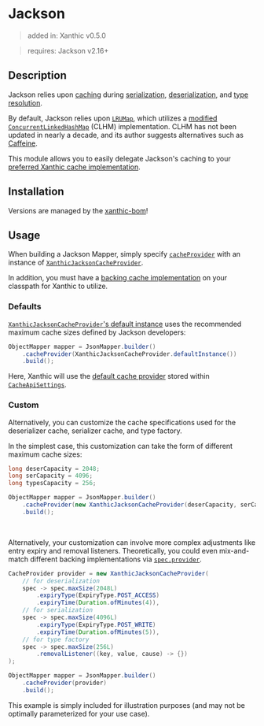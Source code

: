 
# Jackson

> added in: Xanthic v0.5.0

> requires: Jackson v2.16+

## Description

Jackson relies upon [caching](https://javadoc.io/static/com.fasterxml.jackson.core/jackson-databind/2.16.0/com/fasterxml/jackson/databind/cfg/CacheProvider.html) during [serialization](https://javadoc.io/static/com.fasterxml.jackson.core/jackson-databind/2.16.0/com/fasterxml/jackson/databind/ser/SerializerCache.html), [deserialization](https://javadoc.io/static/com.fasterxml.jackson.core/jackson-databind/2.16.0/com/fasterxml/jackson/databind/deser/DeserializerCache.html), and [type resolution](https://javadoc.io/static/com.fasterxml.jackson.core/jackson-databind/2.16.0/com/fasterxml/jackson/databind/type/TypeFactory.html).

By default, Jackson relies upon [`LRUMap`](https://github.com/FasterXML/jackson-databind/blob/2.16/src/main/java/com/fasterxml/jackson/databind/util/LRUMap.java),
which utilizes a [modified](https://github.com/FasterXML/jackson-databind/blob/2.16/src/main/java/com/fasterxml/jackson/databind/util/internal/PrivateMaxEntriesMap.java) [`ConcurrentLinkedHashMap`](https://github.com/ben-manes/concurrentlinkedhashmap) (CLHM) implementation.
CLHM has not been updated in nearly a decade, and its author suggests alternatives such as [Caffeine](/provider/caffeine3).

This module allows you to easily delegate Jackson's caching to your [preferred Xanthic cache implementation](/provider/).

## Installation

<JavaDependency group="io.github.xanthic.cache" name="cache-jackson" scope="implementation" />

<Alert severity="info" variant="outlined">Versions are managed by the <a href="/getting-started/installation">xanthic-bom</a>!</Alert>

## Usage

When building a Jackson Mapper, simply specify [`cacheProvider`](https://javadoc.io/static/com.fasterxml.jackson.core/jackson-databind/2.16.0/com/fasterxml/jackson/databind/cfg/MapperBuilder.html#cacheProvider-com.fasterxml.jackson.databind.cfg.CacheProvider-) with an instance of [`XanthicJacksonCacheProvider`](https://javadoc.io/doc/io.github.xanthic.cache/cache-jackson/latest/io/github/xanthic/jackson/XanthicJacksonCacheProvider.html).

In addition, you must have a [backing cache implementation](/provider/) on your classpath for Xanthic to utilize.

### Defaults

[`XanthicJacksonCacheProvider`'s default instance](https://javadoc.io/static/io.github.xanthic.cache/cache-jackson/0.5.0/io/github/xanthic/jackson/XanthicJacksonCacheProvider.html#defaultInstance()) uses the recommended maximum cache sizes defined by Jackson developers:

```java
ObjectMapper mapper = JsonMapper.builder()
    .cacheProvider(XanthicJacksonCacheProvider.defaultInstance())
    .build();
```

Here, Xanthic will use the [default cache provider](/#default-cache-provider)
stored within [`CacheApiSettings`](https://javadoc.io/doc/io.github.xanthic.cache/cache-core/latest/io/github/xanthic/cache/core/CacheApiSettings.html).

### Custom

Alternatively, you can customize the cache specifications used for the deserializer cache, serializer cache, and type factory.


In the simplest case, this customization can take the form of different maximum cache sizes:
```java
long deserCapacity = 2048;
long serCapacity = 4096;
long typesCapacity = 256;

ObjectMapper mapper = JsonMapper.builder()
    .cacheProvider(new XanthicJacksonCacheProvider(deserCapacity, serCapacity, typesCapacity))
    .build();
```

&nbsp;

Alternatively, your customization can involve more complex adjustments like entry expiry and removal listeners.
Theoretically, you could even mix-and-match different backing implementations via [`spec.provider`](https://javadoc.io/doc/io.github.xanthic.cache/cache-core/latest/io/github/xanthic/cache/core/CacheApiSpec.html).
```java
CacheProvider provider = new XanthicJacksonCacheProvider(
    // for deserialization
    spec -> spec.maxSize(2048L)
        .expiryType(ExpiryType.POST_ACCESS)
        .expiryTime(Duration.ofMinutes(4)),
    // for serialization
    spec -> spec.maxSize(4096L)
        .expiryType(ExpiryType.POST_WRITE)
        .expiryTime(Duration.ofMinutes(5)),
    // for type factory
    spec -> spec.maxSize(256L)
        .removalListener((key, value, cause) -> {})
);

ObjectMapper mapper = JsonMapper.builder()
    .cacheProvider(provider)
    .build();
```
<Alert severity="info" variant="outlined">This example is simply included for illustration purposes (and may not be optimally parameterized for your use case).</Alert>
